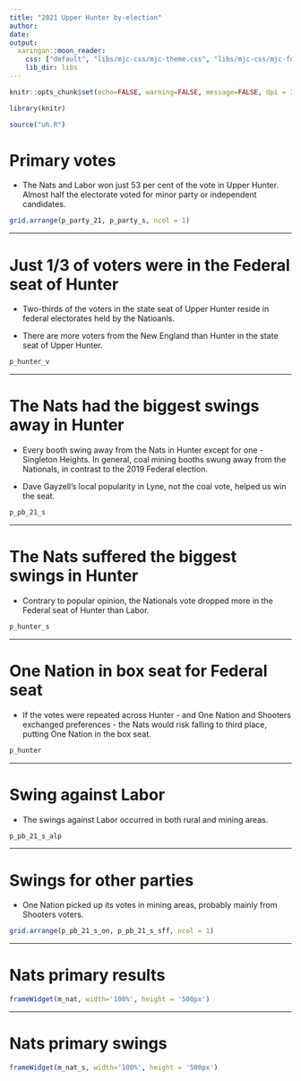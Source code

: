 ```yaml
---
title: "2021 Upper Hunter by-election"
author: 
date: 
output:
  xaringan::moon_reader:
    css: ["default", "libs/mjc-css/mjc-theme.css", "libs/mjc-css/mjc-fonts.css"]
    lib_dir: libs
---
```


```r

knitr::opts_chunk$set(echo=FALSE, warning=FALSE, message=FALSE, dpi = 300, fig.height = 5)

library(knitr)

source("uh.R")
```

# Primary votes

- The Nats and Labor won just 53 per cent of the vote in Upper Hunter. Almost half the electorate voted for minor party or independent candidates.

``` r
grid.arrange(p_party_21, p_party_s, ncol = 1)
```

---

# Just 1/3 of voters were in the Federal seat of Hunter

- Two-thirds of the voters in the state seat of Upper Hunter reside in federal electorates held by the Natioanls. 

- There are more voters from the New England than Hunter in the state seat of Upper Hunter.

``` r
p_hunter_v
```

---

# The Nats had the biggest swings away in Hunter

- Every booth swing away from the Nats in Hunter except for one - Singleton Heights. In general, coal mining booths swung away from the Nationals, in contrast to the 2019 Federal election.

- Dave Gayzell's local popularity in Lyne, not the coal vote, helped us win the seat.

``` r
p_pb_21_s
```

---

# The Nats suffered the biggest swings in Hunter

- Contrary to popular opinion, the Nationals vote dropped more in the Federal seat of Hunter than Labor. 

``` r
p_hunter_s
```

---

# One Nation in box seat for Federal seat

- If the votes were repeated across Hunter - and One Nation and Shooters exchanged preferences - the Nats would risk falling to third place, putting One Nation in the box seat.

``` r
p_hunter
```

---


# Swing against Labor

- The swings against Labor occurred in both rural and mining areas. 

``` r
p_pb_21_s_alp
```

---

# Swings for other parties

- One Nation picked up its votes in mining areas, probably mainly from Shooters voters.

``` r
grid.arrange(p_pb_21_s_on, p_pb_21_s_sff, ncol = 1)
```

---

# Nats primary results

```r
frameWidget(m_nat, width='100%', height = '500px')
```

---

# Nats primary swings

```r
frameWidget(m_nat_s, width='100%', height = '500px')
```